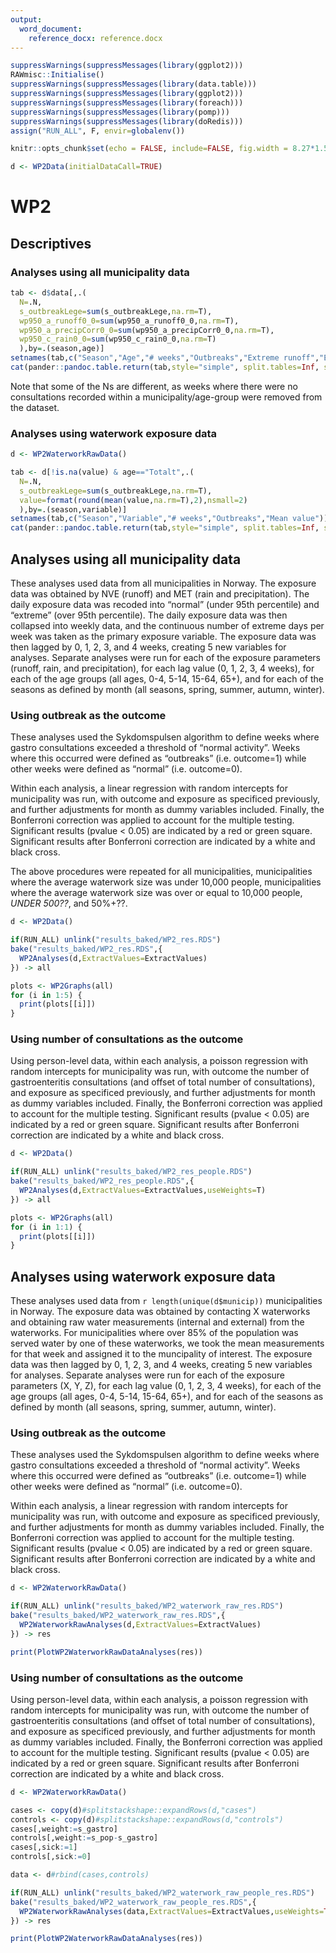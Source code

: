 ```yaml
---
output:
  word_document: 
    reference_docx: reference.docx
---
```


```r
suppressWarnings(suppressMessages(library(ggplot2)))
RAWmisc::Initialise()
suppressWarnings(suppressMessages(library(data.table)))
suppressWarnings(suppressMessages(library(ggplot2)))
suppressWarnings(suppressMessages(library(foreach)))
suppressWarnings(suppressMessages(library(pomp)))
suppressWarnings(suppressMessages(library(doRedis)))
assign("RUN_ALL", F, envir=globalenv())

knitr::opts_chunk$set(echo = FALSE, include=FALSE, fig.width = 8.27*1.5, fig.height = 5.845*1.5)

d <- WP2Data(initialDataCall=TRUE)
```

# WP2

## Descriptives

### Analyses using all municipality data 

```r
tab <- d$data[,.(
  N=.N,
  s_outbreakLege=sum(s_outbreakLege,na.rm=T),
  wp950_a_runoff0_0=sum(wp950_a_runoff0_0,na.rm=T),
  wp950_a_precipCorr0_0=sum(wp950_a_precipCorr0_0,na.rm=T),
  wp950_c_rain0_0=sum(wp950_c_rain0_0,na.rm=T)
  ),by=.(season,age)]
setnames(tab,c("Season","Age","# weeks","Outbreaks","Extreme runoff","Extreme precip","Extreme rain"))
cat(pander::pandoc.table.return(tab,style="simple", split.tables=Inf, split.cells=Inf))
```

Note that some of the Ns are different, as weeks where there were no consultations recorded within a municipality/age-group were removed from the dataset.

### Analyses using waterwork exposure data

```r
d <- WP2WaterworkRawData()

tab <- d[!is.na(value) & age=="Totalt",.(
  N=.N,
  s_outbreakLege=sum(s_outbreakLege,na.rm=T),
  value=format(round(mean(value,na.rm=T),2),nsmall=2)
  ),by=.(season,variable)]
setnames(tab,c("Season","Variable","# weeks","Outbreaks","Mean value"))
cat(pander::pandoc.table.return(tab,style="simple", split.tables=Inf, split.cells=Inf))
```

## Analyses using all municipality data

These analyses used data from all municipalities in Norway. The exposure data was obtained by NVE (runoff) and MET (rain and precipitation). The daily exposure data was recoded into "normal" (under 95th percentile) and "extreme" (over 95th percentile). The daily exposure data was then collapsed into weekly data, and the continuous number of extreme days per week was taken as the primary exposure variable. The exposure data was then lagged by 0, 1, 2, 3, and 4 weeks, creating 5 new variables for analyses. Separate analyses were run for each of the exposure parameters (runoff, rain, and precipitation), for each lag value (0, 1, 2, 3, 4 weeks), for each of the age groups (all ages, 0-4, 5-14, 15-64, 65+), and for each of the seasons as defined by month (all seasons, spring, summer, autumn, winter).

### Using outbreak as the outcome

These analyses used the Sykdomspulsen algorithm to define weeks where gastro consultations exceeded a threshold of "normal activity". Weeks where this occurred were defined as "outbreaks" (i.e. outcome=1) while other weeks were defined as "normal" (i.e. outcome=0).

Within each analysis, a linear regression with random intercepts for municipality was run, with outcome and exposure as specificed previously, and further adjustments for month as dummy variables included. Finally, the Bonferroni correction was applied to account for the multiple testing. Significant results (pvalue < 0.05) are indicated by a red or green square. Significant results after Bonferroni correction are indicated by a white and black cross.

The above procedures were repeated for all municipalities, municipalities where the average waterwork size was under 10,000 people, municipalities where the average waterwork size was over or equal to 10,000 people, *UNDER 500??*, and 50%+??.

```r
d <- WP2Data()

if(RUN_ALL) unlink("results_baked/WP2_res.RDS")
bake("results_baked/WP2_res.RDS",{
  WP2Analyses(d,ExtractValues=ExtractValues)
}) -> all
```

```r
plots <- WP2Graphs(all)
for (i in 1:5) {
  print(plots[[i]])
}
```

### Using number of consultations as the outcome

Using person-level data, within each analysis, a poisson regression with random intercepts for municipality was run, with outcome the number of gastroenteritis consultations (and offset of total number of consultations), and exposure as specificed previously, and further adjustments for month as dummy variables included. Finally, the Bonferroni correction was applied to account for the multiple testing. Significant results (pvalue < 0.05) are indicated by a red or green square. Significant results after Bonferroni correction are indicated by a white and black cross.

```r
d <- WP2Data()

if(RUN_ALL) unlink("results_baked/WP2_res_people.RDS")
bake("results_baked/WP2_res_people.RDS",{
  WP2Analyses(d,ExtractValues=ExtractValues,useWeights=T)
}) -> all
```

```r
plots <- WP2Graphs(all)
for (i in 1:1) {
  print(plots[[i]])
}
```

## Analyses using waterwork exposure data

These analyses used data from `r length(unique(d$municip))` municipalities in Norway. The exposure data was obtained by contacting X waterworks and obtaining raw water measurements (internal and external) from the waterworks. For municipalities where over 85% of the population was served water by one of these waterworks, we took the mean measurements for that week and assigned it to the muncipality of interest. The exposure data was then lagged by 0, 1, 2, 3, and 4 weeks, creating 5 new variables for analyses. Separate analyses were run for each of the exposure parameters (X, Y, Z), for each lag value (0, 1, 2, 3, 4 weeks), for each of the age groups (all ages, 0-4, 5-14, 15-64, 65+), and for each of the seasons as defined by month (all seasons, spring, summer, autumn, winter).

### Using outbreak as the outcome

These analyses used the Sykdomspulsen algorithm to define weeks where gastro consultations exceeded a threshold of "normal activity". Weeks where this occurred were defined as "outbreaks" (i.e. outcome=1) while other weeks were defined as "normal" (i.e. outcome=0).

Within each analysis, a linear regression with random intercepts for municipality was run, with outcome and exposure as specificed previously, and further adjustments for month as dummy variables included. Finally, the Bonferroni correction was applied to account for the multiple testing. Significant results (pvalue < 0.05) are indicated by a red or green square. Significant results after Bonferroni correction are indicated by a white and black cross.

```r
d <- WP2WaterworkRawData()

if(RUN_ALL) unlink("results_baked/WP2_waterwork_raw_res.RDS")
bake("results_baked/WP2_waterwork_raw_res.RDS",{
  WP2WaterworkRawAnalyses(d,ExtractValues=ExtractValues)
}) -> res
```

```r
print(PlotWP2WaterworkRawDataAnalyses(res))
```


### Using number of consultations as the outcome

Using person-level data, within each analysis, a poisson regression with random intercepts for municipality was run, with outcome the number of gastroenteritis consultations (and offset of total number of consultations), and exposure as specificed previously, and further adjustments for month as dummy variables included. Finally, the Bonferroni correction was applied to account for the multiple testing. Significant results (pvalue < 0.05) are indicated by a red or green square. Significant results after Bonferroni correction are indicated by a white and black cross.


```r
d <- WP2WaterworkRawData()

cases <- copy(d)#splitstackshape::expandRows(d,"cases")
controls <- copy(d)#splitstackshape::expandRows(d,"controls")
cases[,weight:=s_gastro]
controls[,weight:=s_pop-s_gastro]
cases[,sick:=1]
controls[,sick:=0]

data <- d#rbind(cases,controls)

if(RUN_ALL) unlink("results_baked/WP2_waterwork_raw_people_res.RDS")
bake("results_baked/WP2_waterwork_raw_people_res.RDS",{
  WP2WaterworkRawAnalyses(data,ExtractValues=ExtractValues,useWeights=TRUE)
}) -> res
```

```r
print(PlotWP2WaterworkRawDataAnalyses(res))
```


